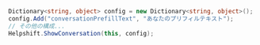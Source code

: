 ```csharp
Dictionary<string, object> config = new Dictionary<string, object>();
config.Add("conversationPrefillText", "あなたのプリフィルテキスト");
// その他の構成...
Helpshift.ShowConversation(this, config);
```
